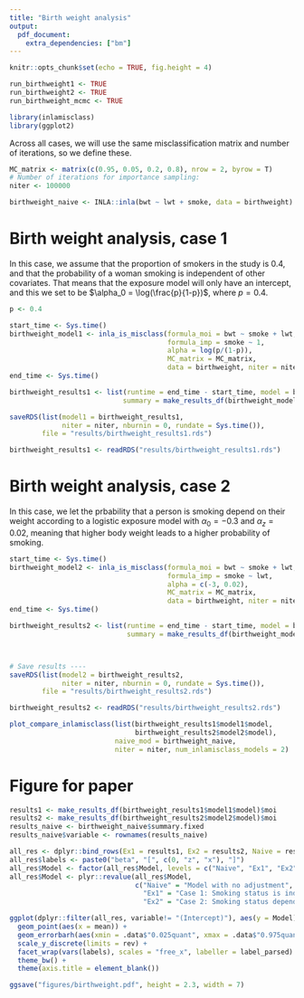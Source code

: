 ```yaml
---
title: "Birth weight analysis"
output: 
  pdf_document:
    extra_dependencies: ["bm"]
---
```


```r
knitr::opts_chunk$set(echo = TRUE, fig.height = 4)
```


```r
run_birthweight1 <- TRUE
run_birthweight2 <- TRUE
run_birthweight_mcmc <- TRUE
```

```r
library(inlamisclass)
library(ggplot2)
```


Across all cases, we will use the same misclassification matrix and number of iterations, so we define these.

```r
MC_matrix <- matrix(c(0.95, 0.05, 0.2, 0.8), nrow = 2, byrow = T)
# Number of iterations for importance sampling:
niter <- 100000
```

```r
birthweight_naive <- INLA::inla(bwt ~ lwt + smoke, data = birthweight)
```


# Birth weight analysis, case 1
In this case, we assume that the proportion of smokers in the study is 0.4, and that the probability of a woman smoking is independent of other covariates. That means that the exposure model will only have an intercept, and this we set to be $\alpha_0 = \log(\frac{p}{1-p})$, where $p = 0.4$. 

```r
p <- 0.4

start_time <- Sys.time()
birthweight_model1 <- inla_is_misclass(formula_moi = bwt ~ smoke + lwt,
                                       formula_imp = smoke ~ 1,
                                       alpha = log(p/(1-p)),
                                       MC_matrix = MC_matrix,
                                       data = birthweight, niter = niter)
end_time <- Sys.time()

birthweight_results1 <- list(runtime = end_time - start_time, model = birthweight_model1,
                            summary = make_results_df(birthweight_model1, niter = niter))

saveRDS(list(model1 = birthweight_results1,
             niter = niter, nburnin = 0, rundate = Sys.time()),
        file = "results/birthweight_results1.rds")
```

```r
birthweight_results1 <- readRDS("results/birthweight_results1.rds")
```


# Birth weight analysis, case 2

In this case, we let the prbability that a person is smoking depend on their weight according to a logistic exposure model with $\alpha_0 = -0.3$ and $\alpha_z = 0.02$, meaning that higher body weight leads to a higher probability of smoking.

```r
start_time <- Sys.time()
birthweight_model2 <- inla_is_misclass(formula_moi = bwt ~ smoke + lwt,
                                       formula_imp = smoke ~ lwt,
                                       alpha = c(-3, 0.02),
                                       MC_matrix = MC_matrix,
                                       data = birthweight, niter = niter)
end_time <- Sys.time()

birthweight_results2 <- list(runtime = end_time - start_time, model = birthweight_model2,
                             summary = make_results_df(birthweight_model2, niter = niter))



# Save results ----
saveRDS(list(model2 = birthweight_results2,
             niter = niter, nburnin = 0, rundate = Sys.time()),
        file = "results/birthweight_results2.rds")
```

```r
birthweight_results2 <- readRDS("results/birthweight_results2.rds")
```

```r
plot_compare_inlamisclass(list(birthweight_results1$model1$model,
                               birthweight_results2$model2$model),
                          naive_mod = birthweight_naive, 
                          niter = niter, num_inlamisclass_models = 2)
```

# Figure for paper
```r
results1 <- make_results_df(birthweight_results1$model1$model)$moi
results2 <- make_results_df(birthweight_results2$model2$model)$moi
results_naive <- birthweight_naive$summary.fixed
results_naive$variable <- rownames(results_naive)

all_res <- dplyr::bind_rows(Ex1 = results1, Ex2 = results2, Naive = results_naive, .id = "Model")
all_res$labels <- paste0("beta", "[", c(0, "z", "x"), "]")
all_res$Model <- factor(all_res$Model, levels = c("Naive", "Ex1", "Ex2"))
all_res$Model <- plyr::revalue(all_res$Model, 
                               c("Naive" = "Model with no adjustment", 
                                 "Ex1" = "Case 1: Smoking status is independent", 
                                 "Ex2" = "Case 2: Smoking status depends on weight"))

ggplot(dplyr::filter(all_res, variable!= "(Intercept)"), aes(y = Model)) +
  geom_point(aes(x = mean)) +
  geom_errorbarh(aes(xmin = .data$"0.025quant", xmax = .data$"0.975quant"), height = .2) +
  scale_y_discrete(limits = rev) +
  facet_wrap(vars(labels), scales = "free_x", labeller = label_parsed) +
  theme_bw() +
  theme(axis.title = element_blank())

ggsave("figures/birthweight.pdf", height = 2.3, width = 7)
```




